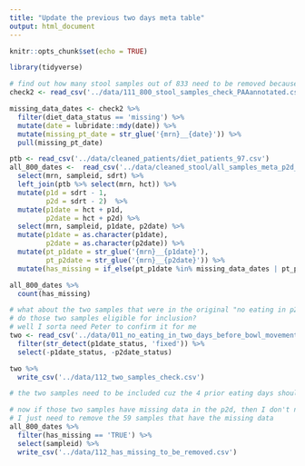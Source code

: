 ```yaml
---
title: "Update the previous two days meta table"
output: html_document
---
```


```r
knitr::opts_chunk$set(echo = TRUE)
```

```r
library(tidyverse)
```

```r
# find out how many stool samples out of 833 need to be removed because there is at least one day with missing data in the previous two days
check2 <- read_csv('../data/111_800_stool_samples_check_PAAannotated.csv')

missing_data_dates <- check2 %>% 
  filter(diet_data_status == 'missing') %>% 
  mutate(date = lubridate::mdy(date)) %>% 
  mutate(missing_pt_date = str_glue('{mrn}__{date}')) %>% 
  pull(missing_pt_date)

ptb <- read_csv('../data/cleaned_patients/diet_patients_97.csv')
all_800_dates <-  read_csv('../data/cleaned_stool/all_samples_meta_p2d_fg9_updated.csv') %>% 
  select(mrn, sampleid, sdrt) %>% 
  left_join(ptb %>% select(mrn, hct)) %>% 
  mutate(p1d = sdrt - 1,
         p2d = sdrt - 2)  %>% 
  mutate(p1date = hct + p1d,
         p2date = hct + p2d) %>% 
  select(mrn, sampleid, p1date, p2date) %>% 
  mutate(p1date = as.character(p1date),
         p2date = as.character(p2date)) %>% 
  mutate(pt_p1date = str_glue('{mrn}__{p1date}'),
         pt_p2date = str_glue('{mrn}__{p2date}')) %>% 
  mutate(has_missing = if_else(pt_p1date %in% missing_data_dates | pt_p2date %in% missing_data_dates, T, F))

all_800_dates %>% 
  count(has_missing)

# what about the two samples that were in the original "no eating in p2d" 33 ones
# do those two samples eligible for inclusion?
# well I sorta need Peter to confirm it for me
two <- read_csv('../data/011_no_eating_in_two_days_before_bowl_movement_PAAannotated.csv') %>% 
  filter(str_detect(p1date_status, 'fixed')) %>% 
  select(-p1date_status, -p2date_status)

two %>% 
  write_csv('../data/112_two_samples_check.csv')

# the two samples need to be included cuz the 4 prior eating days should be included 
```


```r
# now if those two samples have missing data in the p2d, then I don't need to add them
# I just need to remove the 59 samples that have the missing data
all_800_dates %>% 
  filter(has_missing == 'TRUE') %>% 
  select(sampleid) %>% 
  write_csv('../data/112_has_missing_to_be_removed.csv')
```

